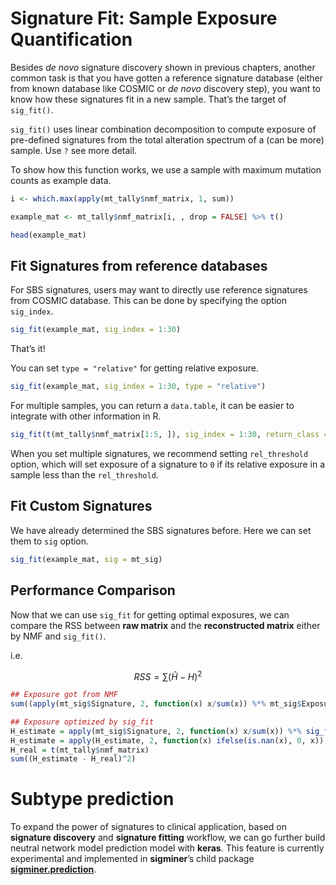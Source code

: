 # Signature Fit: Sample Exposure Quantification {#sigfit}

Besides *de novo* signature discovery shown in previous chapters, another common task is that
you have gotten a reference signature database (either from known database like COSMIC or *de novo* discovery step), you want to know how these signatures fit in a new sample. That's the target of `sig_fit()`.

`sig_fit()` uses linear combination decomposition to compute exposure of pre-defined signatures from the total
alteration spectrum of a (can be more) sample. Use `?` see more detail.

To show how this function works, we use a sample with maximum mutation counts as example data.

```r
i <- which.max(apply(mt_tally$nmf_matrix, 1, sum))

example_mat <- mt_tally$nmf_matrix[i, , drop = FALSE] %>% t()
```

```r
head(example_mat)
```


## Fit Signatures from reference databases

For SBS signatures, users may want to directly use reference signatures from COSMIC database. This can be done by specifying the option `sig_index`.



```r
sig_fit(example_mat, sig_index = 1:30)
```

That's it!

You can set `type = "relative"` for getting relative exposure.

```r
sig_fit(example_mat, sig_index = 1:30, type = "relative")
```


For multiple samples, you can return a `data.table`, it can be easier to integrate with other information in R.

```r
sig_fit(t(mt_tally$nmf_matrix[1:5, ]), sig_index = 1:30, return_class = "data.table", rel_threshold = 0.05)
```

When you set multiple signatures, we recommend setting `rel_threshold` option, which will set exposure of a signature to `0` if its relative exposure in a sample less than the `rel_threshold`.

## Fit Custom Signatures

We have already determined the SBS signatures before. Here we can set them to `sig` option.

```r
sig_fit(example_mat, sig = mt_sig)
```

## Performance Comparison

Now that we can use `sig_fit` for getting optimal exposures, we can compare the RSS between **raw matrix** and the **reconstructed matrix** either by NMF and `sig_fit()`.


i.e. 

$$
RSS = \sum(\hat H - H)^2
$$

```r
## Exposure got from NMF
sum((apply(mt_sig$Signature, 2, function(x) x/sum(x)) %*% mt_sig$Exposure - t(mt_tally$nmf_matrix))^2)
```

```r
## Exposure optimized by sig_fit
H_estimate = apply(mt_sig$Signature, 2, function(x) x/sum(x)) %*% sig_fit(t(mt_tally$nmf_matrix), sig = mt_sig)
H_estimate = apply(H_estimate, 2, function(x) ifelse(is.nan(x), 0, x))
H_real = t(mt_tally$nmf_matrix)
sum((H_estimate - H_real)^2)
```

# Subtype prediction {#subtyping}

To expand the power of signatures to clinical application, based on **signature discovery** and **signature fitting** workflow, we can go further build neutral network model prediction model with **keras**. This feature is currently experimental and implemented in **sigminer**'s child package [**sigminer.prediction**](https://github.com/ShixiangWang/sigminer.prediction).

